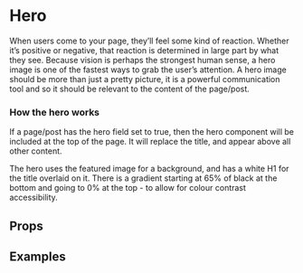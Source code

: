 
<Meta title="Pattern Library|Structure/Hero" component={Hero} />

# Hero

When users come to your page, they’ll feel some kind of reaction. Whether it’s positive or negative, that reaction is determined in large part by what they see. Because vision is perhaps the strongest human sense, a hero image is one of the fastest ways to grab the user’s attention. A hero image should be more than just a pretty picture, it is a powerful communication tool and so it should be relevant to the content of the page/post.

### How the hero works
 
If a page/post has the hero field set to true, then the hero component will be included at the top of the page. It will replace the title, and appear above all other content. 

The hero uses the featured image for a background, and has a white H1 for the title overlaid on it. There is a gradient starting at 65% of black at the bottom and going to 0% at the top - to allow for colour contrast accessibility. 

## Props 

<Props of={Hero} />

## Examples 

<Preview>
    <Story name="Page example without image">
        <Hero 
            title="Development Fund"
            standfirst="We want to support work that takes risks and does something different. This means we fund projects that can’t find other, commercial finance at development stage."
            breadcrummbs={crumbs}
        />
    </Story>
</Preview>

